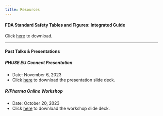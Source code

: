 ```yaml
---
title: Resources
---
```


#### FDA Standard Safety Tables and Figures: Integrated Guide

Click [here](assets/resources/FDA-STF-IG-2022-N-1961-0002.pdf) to download.

---

#### Past Talks & Presentations

##### PHUSE EU Connect Presentation

- Date: November 6, 2023
- Click [here](assets/resources/cardinal_PHUSE_EU_2023.pptx) to download the presentation slide deck.

##### R/Pharma Online Workshop

- Date: October 20, 2023
- Click [here](assets/resources/cardinal_RinPharma_Workshop_2023.pptx) to download the workshop slide deck.
